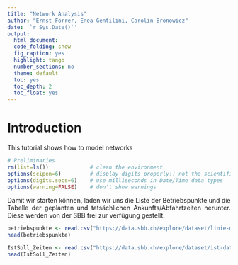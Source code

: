 ---
title: "Network Analysis"
author: "Ernst Forrer, Enea Gentilini, Carolin Bronowicz"
date: '`r Sys.Date()`'
output: 
  html_document:
  code_folding: show
  fig_caption: yes
  highlight: tango
  number_sections: no
  theme: default
  toc: yes
  toc_depth: 2
  toc_float: yes
---
  
<style>
  body {text-align: justify}
</style>
  
  
# Introduction
  
  This tutorial shows how to model networks


```{r, echo=FALSE}
# Preliminaries
rm(list=ls())             # clean the environment
options(scipen=6)         # display digits properly!! not the scientific version
options(digits.secs=6)    # use milliseconds in Date/Time data types
options(warning=FALSE)    # don't show warnings
```

Damit wir starten können, laden wir uns die Liste der Betriebspunkte und die Tabelle der geplanten und tatsächlichen Ankunfts/Abfahrtzeiten herunter. Diese werden von der SBB frei zur verfügung gestellt.

```{r}
betriebspunkte <- read.csv("https://data.sbb.ch/explore/dataset/linie-mit-betriebspunkten/download/?format=csv&timezone=Europe/Berlin&lang=de&use_labels_for_header=true&csv_separator=%3B", sep=";")
head(betriebspunkte)

IstSoll_Zeiten <- read.csv("https://data.sbb.ch/explore/dataset/ist-daten-sbb/download/?format=csv&timezone=Europe/Berlin&lang=de&use_labels_for_header=true&csv_separator=%3B", sep=";")
head(IstSoll_Zeiten)
```
